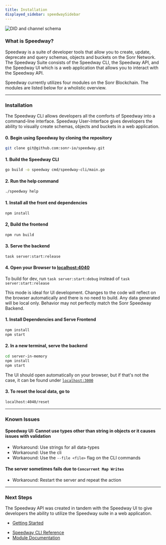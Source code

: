 ```yaml
---
title: Installation
displayed_sidebar: speedwaySidebar
---
```



<APIButton href="/docs/speedway/cli-cmds" label="CLI Reference" />

![DID and channel schema](/img/speedway.png)

### What is Speedway?

Speedway is a suite of developer tools that allow you to create, update, deprecate and query schemas, objects and buckets on the Sonr Network. The Speedway Suite consists of the Speedway CLI, the Speedway API, and the Speedway UI which is a web application that allows you to interact with the Speedway API.

Speedway currently utilizes four modules on the Sonr Blockchain. The modules are listed below for a wholistic overview.

---

### Installation

The Speedway CLI allows developers all the comforts of Speedway into a command-line interface. Speedway User-Interface gives developers the ability to visually create schemas, objects and buckets in a web application.

#### 0. Begin using Speedway by cloning the repository

```bash
git clone git@github.com:sonr-io/speedway.git
```

<Tabs groupId="package">
  <TabItem value="cli" label="🖥️ CLI" default>

#### 1. Build the Speedway CLI

```bash
go build -o speedway cmd/speedway-cli/main.go
```

#### 2. Run the help command

```bash
./speedway help
```

  </TabItem>
  <TabItem value="web" label="🎨 Web UI">

#### 1. Install all the front end dependencies

```bash
npm install
```

#### 2, Build the frontend

```bash
npm run build
```

#### 3. Serve the backend

```bash
task server:start:release
```

#### 4. Open your Browser to [localhost:4040](http://localhost:4040)

  </TabItem>
  <TabItem value="backend" label="🧪 Mock Server">

To build for dev, run `task server:start:debug` instead of `task server:start:release`

This mode is ideal for UI development. Changes to the code will reflect on the browser automatically and there is no need to build. Any data generated will be local only. Behavior may not perfectly match the Sonr Speedway Backend.

#### 1. Install Dependencies and Serve Frontend

```bash
npm install
npm start
```

#### 2. In a new terminal, serve the backend

```bash
cd server-in-memory
npm install
npm start
```

The UI should open automatically on your browser, but if that's not the case, it can be found under [`localhost:3000`](http://localhost:3000)

#### 3. To reset the local data, go to

```bash
localhost:4040/reset
```

  </TabItem>
</Tabs>

---

### Known Issues

#### Speedway UI: Cannot use types other than string in objects or it causes issues with validation

- Workaround: Use strings for all data-types
- Workaround: Use the cli
- Workaround: Use the <code>--file &lt;file&gt;</code> flag on the CLI commands

#### The server sometimes fails due to `Concurrent Map Writes`

- Workaround: Restart the server and repeat the action

---

### Next Steps

The Speedway API was created in tandem with the Speedway UI to give developers the ability to utilize the Speedway suite in a web application.

- [Getting Started](/docs/speedway/getting-started.md)
<!-- - [Example Flutter App](/docs/speedway/flutter-example.md) -->
- [Speedway CLI Reference](/docs/speedway/cli-cmds.mdx)
- [Module Documentation](/docs/highway/modules/registry.mdx)
